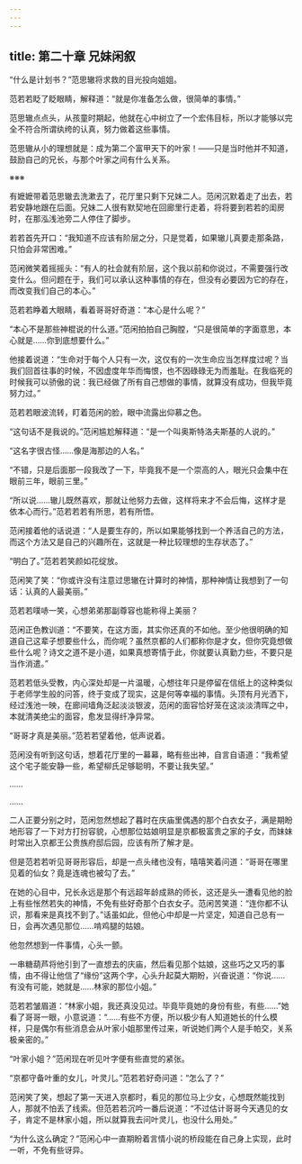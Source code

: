 ```yaml
---
---
---
```

title: 第二十章 兄妹闲叙
---




“什么是计划书？”范思辙将求救的目光投向姐姐。

范若若眨了眨眼睛，解释道：“就是你准备怎么做，很简单的事情。”

范思辙点点头，从孩童时期起，他就在心中树立了一个宏伟目标，所以才能够以完全不符合所谓纨绔的认真，努力做着这些事情。

范思辙从小的理想就是：成为第二个富甲天下的叶家！——只是当时他并不知道，鼓励自己的兄长，与那个叶家之间有什么关系。

※※※

有嬷嬷带着范思辙去洗漱去了，花厅里只剩下兄妹二人。范闲沉默着走了出去，若若安静地跟在后面。兄妹二人很有默契地在回廊里行走着，将将要到若若的闺房时，在那泓浅池旁二人停住了脚步。

若若首先开口：“我知道不应该有阶层之分，只是觉着，如果辙儿真要走那条路，只怕会非常困难。”

范闲微笑着摇摇头：“有人的社会就有阶层，这个我以前和你说过，不需要强行改变什么。但问题在于，我们可以承认这种事情的存在，但没有必要因为它的存在，而改变我们自己的本心。”

范若若睁着大眼睛，看着哥哥好奇道：“本心是什么呢？”

“本心不是那些神棍说的什么道。”范闲拍拍自己胸膛，“只是很简单的字面意思，本心就是……你到底想要什么。”

他接着说道：“生命对于每个人只有一次，这仅有的一次生命应当怎样度过呢？当我们回首往事的时候，不因虚度年华而悔恨，也不因碌碌无为而羞耻。在我临死的时候我可以骄傲的说：我已经做了所有自己想做的事情，就算没有成功，但我毕竟努力过。”

范若若眼波流转，盯着范闲的脸，眼中流露出仰慕之色。

“这句话不是我说的。”范闲尴尬解释道：“是一个叫奥斯特洛夫斯基的人说的。”

“这名字很古怪……像是海那边的人名。”

“不错，只是后面那一段我改了一下，毕竟我不是一个崇高的人，眼光只会集中在眼前三年，眼前三里。”

“所以说……辙儿既然喜欢，那就让他努力去做，这样将来才不会后悔，这样才是依本心而行。”范若若若有所思，若有所悟。

范闲接着他的话说道：“人是要生存的，所以如果能够找到一个养活自己的方法，而这个方法又是自己的兴趣所在，这就是一种比较理想的生存状态了。”

“明白了。”范若若笑颜如花绽放。

范闲笑了笑：“你或许没有注意过思辙在计算时的神情，那种神情让我想到了一句话：认真的人最美丽。”

范若若噗哧一笑，心想弟弟那副尊容也能称得上美丽？

范闲正色教训道：“不要笑，在这方面，其实你还真的不如他。至少他很明确的知道自己这辈子想要些什么，而你呢？虽然京都的人们都称你是才女，但你究竟想做些什么呢？诗文之道不是小道，如果真想寄情于此，你就要认真勤力些，不要只是当作消遣。”

范若若低头受教，内心深处却是一片温暖，心想往年只是停留在信纸上的这种类似于老师学生般的问答，终于变成了现实，这是何等幸福的事情。头顶有月光洒下，经过浅池一映，在廊间墙角泛起淡淡银波，范闲的面容恰好笼在这淡淡清晖之中，本就清美绝尘的面容，愈发显得纤净异常。

“哥哥才真是美丽。”范若若望着他，低声说着。

范闲没有听到这句话，想着花厅里的一幕幕，略有些出神，自言自语道：“我希望这个宅子能安静一些，希望柳氏足够聪明，不要让我失望。”

……

……

二人正要分别之时，范闲忽然想起了暮时在庆庙里偶遇的那个白衣女子，满是期盼地形容了一下对方打扮容貌，心想那位姑娘明显是京都极富贵之家的子女，而妹妹时常出入京都王公贵族府邸后园，应该有所了解才是。

但是范若若听见哥哥形容后，却是一点头绪也没有，嘻嘻笑着问道：“哥哥在哪里见着的仙女？竟是连魂也被勾了去。”

在她的心目中，兄长永远是那个有远超年龄成熟的师长，这还是头一遭看见他的脸上有些怅然若失的神情，不免有些好奇那个白衣女子。范闲苦笑道：“连你都不认识，那看来是真找不到了。”话虽如此，但他心中却是一片坚定，知道自己总有一日，会再次遇见那位……啃鸡腿的姑娘。

他忽然想到一件事情，心头一颤。

一串糖葫芦将他引到了一直想去的庆庙，然后看见那个姑娘，这些巧之又巧的事情，由不得让他信了“缘份”这两个字，心头升起莫大期盼，兴奋说道：“你说……有没有可能，她就是……林家的那位小姐。”

范若若皱眉道：“林家小姐，我还真没见过。毕竟毕竟她的身份有些，有些……”她看了哥哥一眼，小意说道：“……有些不方便，所以极少有人知道她长的什么模样，只是偶尔有些消息会从叶家小姐那里传过来，听说她们两个人是手帕交，关系极亲密的。”

“叶家小姐？”范闲现在听见叶字便有些直觉的紧张。

“京都守备叶重的女儿，叶灵儿。”范若若好奇问道：“怎么了？”

范闲笑了笑，想起了第一天进入京都时，看见的那位马上少女，心想既然能找到人，那就不怕丢了线索。但范若若沉吟一番后说道：“不过估计哥哥今天遇见的女子，肯定不是林家小姐，所以就算我去问叶灵儿，也没什么用处。”

“为什么这么确定？”范闲心中一直期盼着言情小说的桥段能在自己身上实现，此时一听，不免有些讶异。